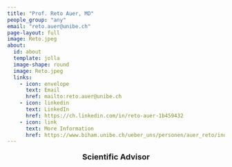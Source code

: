 ```yaml
---
title: "Prof. Reto Auer, MD"
people_group: "any"
email: "reto.auer@unibe.ch"
page-layout: full
image: Reto.jpeg
about: 
  id: about
  template: jolla
  image-shape: round
  image: Reto.jpeg
  links:
    - icon: envelope
      text: Email
      href: mailto:reto.auer@unibe.ch
    - icon: linkedin
      text: LinkedIn
      href: https://ch.linkedin.com/in/reto-auer-1b459432
    - icon: link
      text: More Information
      href: https://www.biham.unibe.ch/ueber_uns/personen/auer_reto/index_ger.html
---
```

<div style="text-align: center;">
  <p style="font-size: 18px; font-weight: bold;">Scientific Advisor</p>
</div>
